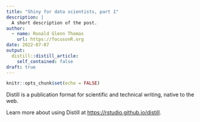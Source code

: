 ```yaml
---
title: "Shiny for data scientists, part 1"
description: |
  A short description of the post.
author:
  - name: Ronald Glenn Thomas
    url: https://focusonR.org
date: 2022-07-07
output:
  distill::distill_article:
    self_contained: false
draft: true
---
```



```r
knitr::opts_chunk$set(echo = FALSE)
```

Distill is a publication format for scientific and technical writing, native to the web.

Learn more about using Distill at <https://rstudio.github.io/distill>.


